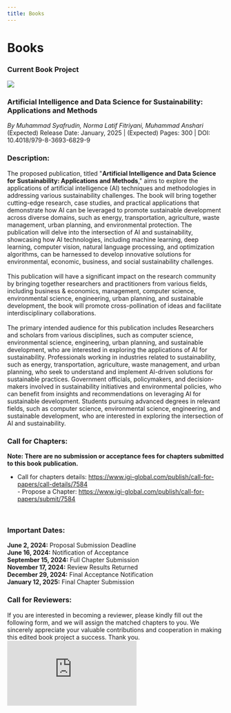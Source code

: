 ```yaml
---
title: Books
---
```


# Books

### <highlight  color="#04be58">Current Book Project</highlight>

<div class="row">
<div class="col col--2"><img src="/updates/comingsoon.png"/></div>
<div class="col col--10">
<h3>Artificial Intelligence and Data Science for Sustainability: Applications and Methods</h3>
<i>By Muhammad Syafrudin, Norma Latif Fitriyani, Muhammad Anshari</i>
<br/>(Expected) Release Date: January, 2025 | (Expected) Pages: 300 | DOI: 10.4018/979-8-3693-6829-9
<br/>
<h3>Description:</h3>
The proposed publication, titled "<b>Artificial Intelligence and Data Science for Sustainability: Applications and Methods</b>," aims to explore the applications of artificial intelligence (AI) techniques and methodologies in addressing various sustainability challenges. The book will bring together cutting-edge research, case studies, and practical applications that demonstrate how AI can be leveraged to promote sustainable development across diverse domains, such as energy, transportation, agriculture, waste management, urban planning, and environmental protection. The publication will delve into the intersection of AI and sustainability, showcasing how AI technologies, including machine learning, deep learning, computer vision, natural language processing, and optimization algorithms, can be harnessed to develop innovative solutions for environmental, economic, business, and social sustainability challenges.
<br/><br/>
This publication will have a significant impact on the research community by bringing together researchers and practitioners from various fields, including business & economics, management, computer science, environmental science, engineering, urban planning, and sustainable development, the book will promote cross-pollination of ideas and facilitate interdisciplinary collaborations.
<br/><br/>
The primary intended audience for this publication includes Researchers and scholars from various disciplines, such as computer science, environmental science, engineering, urban planning, and sustainable development, who are interested in exploring the applications of AI for sustainability. Professionals working in industries related to sustainability, such as energy, transportation, agriculture, waste management, and urban planning, who seek to understand and implement AI-driven solutions for sustainable practices. Government officials, policymakers, and decision-makers involved in sustainability initiatives and environmental policies, who can benefit from insights and recommendations on leveraging AI for sustainable development. Students pursuing advanced degrees in relevant fields, such as computer science, environmental science, engineering, and sustainable development, who are interested in exploring the intersection of AI and sustainability.<br/>

<h3>Call for Chapters:</h3>
<b>Note: There are no submission or acceptance fees for chapters submitted to this book publication.</b> 
<br/>

- Call for chapters details: <a target='_blank' alt='link' rel='noopener noreferrer' href='https://www.igi-global.com/publish/call-for-papers/call-details/7584'>https://www.igi-global.com/publish/call-for-papers/call-details/7584</a>
<br/> - Propose a Chapter: <a target='_blank' alt='link' rel='noopener noreferrer' href='https://www.igi-global.com/publish/call-for-papers/submit/7584'>https://www.igi-global.com/publish/call-for-papers/submit/7584</a>
<br/>

<h3>Important Dates:</h3>
<b>June 2, 2024:</b> Proposal Submission Deadline
<br/><b>June 16, 2024:</b> Notification of Acceptance
<br/><b>September 15, 2024:</b> Full Chapter Submission
<br/><b>November 17, 2024:</b> Review Results Returned
<br/><b>December 29, 2024:</b> Final Acceptance Notification
<br/><b>January 12, 2025:</b> Final Chapter Submission
<br/>

<h3>Call for Reviewers:</h3>
If you are interested in becoming a reviewer, please kindly fill out the following form, and we will assign the matched chapters to you. We sincerely appreciate your valuable contributions and cooperation in making this edited book project a success. Thank you.
<br/>
<div class="map-responsive" style="height: 100vh;">
<iframe src="https://docs.google.com/forms/d/e/1FAIpQLScSIJR9EJYuVglYiKAj0JZqQ0T3oto6Zay9n9PApzdLUKOusQ/viewform?embedded=true" frameborder="0" marginheight="0" marginwidth="0">Loading…</iframe>
</div>


<h3>Get the Book from (TBU):</h3>
<ul>
<li><a target='_blank' alt='link' rel='noopener noreferrer' href='https://www.igi-global.com/book/artificial-intelligence-data-science-sustainability/345966'>IGI Global</a></li>
</ul>
</div>
</div>

### <highlight  color="#0184c6">Published Books</highlight>

<div class="row">
<div class="col col--2"><img src="/updates/metaverse-book.jpg"/></div>
<div class="col col--10">
<h3>Metaverse Applications for New Business Models and Disruptive Innovation
</h3>
<i>By Muhammad Anshari, Muhammad Syafrudin, Ganjar Alfian</i>
<br/>Release Date: January, 2023 | Pages: 265 | DOI: <a target='_blank' alt='link' rel='noopener noreferrer' href='https://doi.org/10.4018/978-1-6684-6097-9'>10.4018/978-1-6684-6097-9</a><br/>
<h3>Description:</h3>
It is expected that the metaverse will be the next generation of the internet and its online activities and will serve as the foundation for a massive online business platform. Furthermore, it will alter people's behavior, which will have an impact on businesses' decisions to choose the metaverse as their primary business platform.
<br/><br/>
<b>Metaverse Applications for New Business Models and Disruptive Innovation</b> showcases the most recent developments in the metaverse and their implications for business and considers the challenges and best practices of implementing this technology in business. Covering topics such as augmented reality, economics, security, and business models, this reference work is ideal for business owners, managers, computer scientists, researchers, scholars, academicians, practitioners, educators, and students.<br/>
<h3>Get the Book from:</h3>
<ul>
<li><a target='_blank' alt='link' rel='noopener noreferrer' href='https://www.igi-global.com/book/metaverse-applications-new-business-models/299392'>IGI Global</a></li>
<li><a target='_blank' alt='link' rel='noopener noreferrer' href='https://www.google.co.kr/books/edition/_/EW-pEAAAQBAJ?hl=en'>Google Books</a></li>
<li><a target='_blank' alt='link' rel='noopener noreferrer' href='https://www.amazon.com/Metaverse-Applications-Business-Disruptive-Innovation/dp/166846098X'>Amazon</a></li>
</ul>
</div>
</div>

<br/>
<i>Notes: TBU = to be updated.</i>